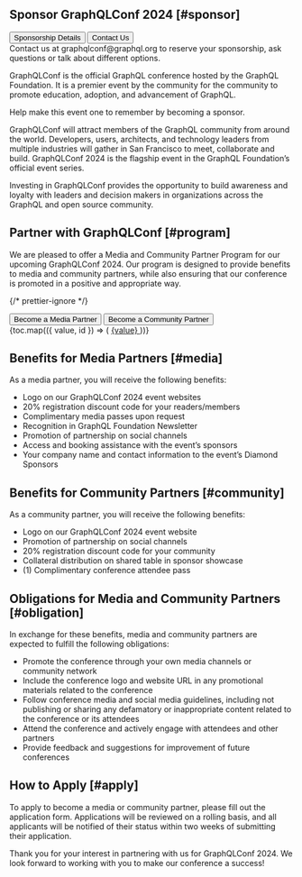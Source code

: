 
## Sponsor GraphQLConf 2024 [#sponsor]

<div className="flex flex-row justfiy-center">
    <Button target="_blank" href="https://events.linuxfoundation.org/sponsor-GraphQLConf-24" className="!text-white !block">Sponsorship Details</Button>
    <Button href="mailto:graphqlconf@graphql.org?subject=Sponsorships" className="!text-white !block ml-3.5">Contact Us</Button>
</div>
Contact us at graphqlconf@graphql.org to reserve your sponsorship, ask questions or talk about different options.

GraphQLConf is the official GraphQL conference hosted by the GraphQL Foundation. It is a premier event by the community for the community to promote education, adoption, and advancement of GraphQL.

Help make this event one to remember by becoming a sponsor.

GraphQLConf will attract members of the GraphQL community from around the world. Developers, users, architects, and technology leaders from multiple industries will gather in San Francisco to meet, collaborate and build. GraphQLConf 2024 is the flagship event in the GraphQL Foundation’s official event series.

Investing in GraphQLConf provides the opportunity to build awareness and loyalty with leaders and decision makers in organizations across the GraphQL and open source community.


## Partner with GraphQLConf [#program]

We are pleased to offer a Media and Community Partner Program for
our upcoming GraphQLConf 2024. Our program is designed to provide
benefits to media and community partners, while also ensuring that
our conference is promoted in a positive and appropriate way.

{/* prettier-ignore */}
<div className="flex flex-wrap gap-2">
  <Button
    className="!text-white"
    href="mailto:graphqlconf@graphql.org"
    target="_blank"
  >Become a Media Partner</Button>
  <Button
    className="!text-white"
    href="mailto:graphqlconf@graphql.org"
    target="_blank"
  >Become a Community Partner</Button>
</div>

<div className="mt-6 grid grid-cols-2 gap-x-4">
  {toc.map(({ value, id }) => (
    <a key={id} href={`#${id}`}>
      {value}
    </a>
  ))}
</div>

## Benefits for Media Partners [#media]

As a media partner, you will receive the following benefits:

- Logo on our GraphQLConf 2024 event websites
- 20% registration discount code for your readers/members
- Complimentary media passes upon request
- Recognition in GraphQL Foundation Newsletter
- Promotion of partnership on social channels
- Access and booking assistance with the event’s sponsors
- Your company name and contact information to the event’s Diamond Sponsors

## Benefits for Community Partners [#community]

As a community partner, you will receive the following benefits:

- Logo on our GraphQLConf 2024 event website
- Promotion of partnership on social channels
- 20% registration discount code for your community
- Collateral distribution on shared table in sponsor showcase
- (1) Complimentary conference attendee pass

## Obligations for Media and Community Partners [#obligation]

In exchange for these benefits, media and community partners are
expected to fulfill the following obligations:

- Promote the conference through your own media channels or community network
- Include the conference logo and website URL in any promotional materials related to the conference
- Follow conference media and social media guidelines, including not publishing or sharing any defamatory or inappropriate content related to the conference or its attendees
- Attend the conference and actively engage with attendees and other partners
- Provide feedback and suggestions for improvement of future conferences

## How to Apply [#apply]

To apply to become a media or community partner, please fill out the
application form. Applications will be reviewed on a rolling basis,
and all applicants will be notified of their status within two weeks
of submitting their application.

Thank you for your interest in partnering with us for GraphQLConf 2024. We look forward to working with you to make our
conference a success!
